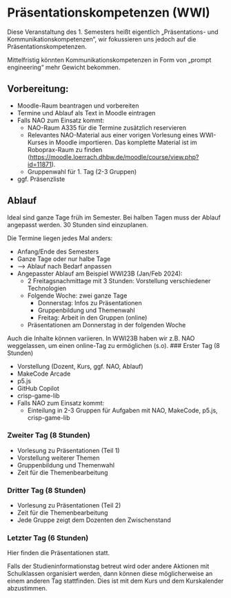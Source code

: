 
# Präsentationskompetenzen (WWI)

Diese Veranstaltung des 1. Semesters heißt eigentlich „Präsentations- und Kommunikationskompetenzen“, wir 
fokussieren uns jedoch auf die Präsentationskompetenzen. 

<Callout>
Mittelfristig könnten Kommunikationskompetenzen in Form von „prompt engineering“ mehr Gewicht bekommen.
</Callout>

## Vorbereitung:

- Moodle-Raum beantragen und vorbereiten
- Termine und Ablauf als Text in Moodle eintragen
- Falls NAO zum Einsatz kommt:
  - NAO-Raum A335 für die Termine zusätzlich reservieren
  - Relevantes NAO-Material aus einer vorigen Vorlesung eines WWI-Kurses in Moodle importieren. Das komplette Material ist im Roboprax-Raum zu finden (https://moodle.loerrach.dhbw.de/moodle/course/view.php?id=11871).
  - Gruppenwahl für 1. Tag (2-3 Gruppen)
- ggf. Präsenzliste

## Ablauf 

Ideal sind ganze Tage früh im Semester. Bei halben Tagen
muss der Ablauf angepasst werden. 30 Stunden sind einzuplanen.

<Callout>
Die Termine liegen jedes Mal anders:

- Anfang/Ende des Semesters
- Ganze Tage oder nur halbe Tage
- &xrarr; Ablauf nach Bedarf anpassen
- Angepasster Ablauf am Beispiel WWI23B (Jan/Feb 2024): 
  - 2 Freitagsnachmittage mit 3 Stunden: Vorstellung verschiedener Technologien
  - Folgende Woche: zwei ganze Tage
    - Donnerstag: Infos zu Präsentationen
    - Gruppenbildung und Themenwahl
    - Freitag: Arbeit in den Gruppen (online)
  - Präsentationen am Donnerstag in der folgenden Woche
</Callout>

<Callout>
Auch die Inhalte können variieren. In WWI23B haben wir z.B. NAO weggelassen, um einen online-Tag zu ermöglichen (s.o).
</Callout>

<Steps>
### Erster Tag (8 Stunden)

- Vorstellung (Dozent, Kurs, ggf. NAO, Ablauf)
- MakeCode Arcade
- p5.js
- GitHub Copilot
- crisp-game-lib
- Falls NAO zum Einsatz kommt: 
  - Einteilung in 2-3 Gruppen für Aufgaben mit NAO, MakeCode, p5.js, crisp-game-lib

### Zweiter Tag (8 Stunden)

- Vorlesung zu Präsentationen (Teil 1)
- Vorstellung weiterer Themen
- Gruppenbildung und Themenwahl
- Zeit für die Themenbearbeitung

### Dritter Tag (8 Stunden)

- Vorlesung zu Präsentationen (Teil 2)
- Zeit für die Themenbearbeitung
- Jede Gruppe zeigt dem Dozenten den Zwischenstand

### Letzter Tag (6 Stunden)

Hier finden die Präsentationen statt.

</Steps>


<Callout>
Falls der Studieninformationstag betreut wird oder andere Aktionen 
mit Schulklassen organisiert werden, dann können diese möglicherweise
an einem anderen Tag stattfinden. Dies ist mit dem Kurs und dem
Kurskalender abzustimmen.
</Callout>